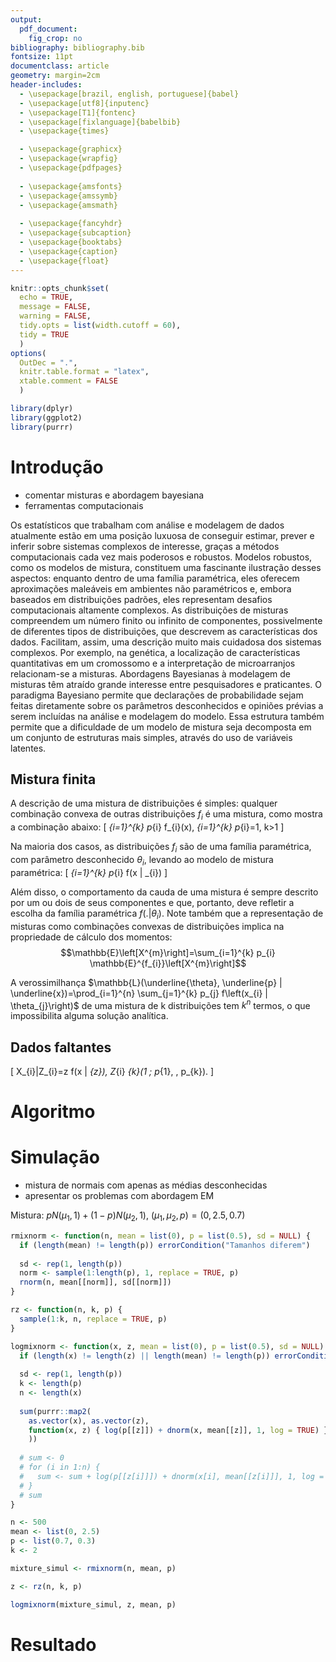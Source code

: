 ```yaml
---
output: 
  pdf_document:
    fig_crop: no
bibliography: bibliography.bib
fontsize: 11pt
documentclass: article
geometry: margin=2cm
header-includes:
  - \usepackage[brazil, english, portuguese]{babel}
  - \usepackage[utf8]{inputenc}
  - \usepackage[T1]{fontenc}
  - \usepackage[fixlanguage]{babelbib}
  - \usepackage{times}

  - \usepackage{graphicx}
  - \usepackage{wrapfig}
  - \usepackage{pdfpages}
  
  - \usepackage{amsfonts}
  - \usepackage{amssymb}
  - \usepackage{amsmath}
  
  - \usepackage{fancyhdr}
  - \usepackage{subcaption}
  - \usepackage{booktabs}
  - \usepackage{caption}
  - \usepackage{float}
---
```


```r
knitr::opts_chunk$set(
  echo = TRUE, 
  message = FALSE,
  warning = FALSE,
  tidy.opts = list(width.cutoff = 60),
  tidy = TRUE
  )
options(
  OutDec = ".", 
  knitr.table.format = "latex", 
  xtable.comment = FALSE
  )
```

```r
library(dplyr)
library(ggplot2)
library(purrr)
```

\begin{titlepage} 

\begin{center} 
{\large Universidade Estadual de Campinas}\\[0.2cm] 
{\large Instituto de Matemática, Estatística e Computação Científica}\\[0.2cm] 
{\large Departamento de Estatística - ME524}\\[4cm]

{\bf \huge Algoritmo EM para mistruras}\\[6cm]

{\large Grupo}\\[0.2cm]
{\large Victor Dalla 206493, Mariana Ferreira 183670}\\[0.2cm]
{\large Prof. Dra. Mariana Motta}\\[6cm]

{\large Campinas}\\[0.2cm]
{\large 2019}
\end{center}

\end{titlepage}


\begin{abstract}
Texto resumo.
\end{abstract}


# Introdução

- comentar misturas e abordagem bayesiana
- ferramentas computacionais

Os estatísticos que trabalham com análise e modelagem de dados atualmente estão em uma posição luxuosa de conseguir estimar, prever e inferir sobre sistemas complexos de interesse, graças a métodos computacionais cada vez mais poderosos e robustos. Modelos robustos, como os modelos de mistura, constituem uma fascinante ilustração desses aspectos: enquanto dentro de uma família paramétrica, eles oferecem aproximações maleáveis em ambientes não paramétricos e, embora baseados em distribuições padrões, eles representam desafios computacionais altamente complexos.\newline
As distribuições de misturas compreendem um número finito ou infinito de componentes, possivelmente de diferentes tipos de distribuições, que descrevem as características dos dados. Facilitam, assim, uma descrição muito mais cuidadosa dos sistemas complexos. Por exemplo, na genética, a localização de características quantitativas em um cromossomo e a interpretação de microarranjos relacionam-se a misturas.\newline
Abordagens Bayesianas à modelagem de misturas têm atraído grande interesse entre pesquisadores e praticantes. O paradigma Bayesiano permite que declarações de probabilidade sejam feitas diretamente sobre os parâmetros desconhecidos e opiniões prévias a serem incluídas na análise e modelagem do modelo. Essa estrutura também permite que a dificuldade de um modelo de mistura seja decomposta em um conjunto de estruturas mais simples, através do uso de variáveis latentes. 

## Mistura finita

A descrição de uma mistura de distribuições é simples: qualquer combinação convexa de outras distribuições $f_i$ é uma mistura, como mostra a combinação abaixo:
\[
\quad \sum_{i=1}^{k} p_{i} f_{i}(x), \quad \sum_{i=1}^{k} p_{i}=1, \quad k>1
\]

Na maioria dos casos, as distribuições $f_i$ são de uma família paramétrica, com parâmetro desconhecido $\theta_i$, levando ao modelo de mistura paramétrica:
\[
\sum_{i=1}^{k} p_{i} f\left(x | \theta_{i}\right)
\]

Além disso, o comportamento da cauda de uma mistura é sempre descrito por um ou dois de seus componentes e que, portanto, deve refletir a escolha da família paramétrica $f\left(.| \theta_{i}\right)$. Note também que a representação de misturas como combinações convexas de distribuições implica na propriedade de cálculo dos momentos: 
$$\mathbb{E}\left[X^{m}\right]=\sum_{i=1}^{k} p_{i} \mathbb{E}^{f_{i}}\left[X^{m}\right]$$

A verossimilhança $\mathbb{L}(\underline{\theta}, \underline{p} | \underline{x})=\prod_{i=1}^{n} \sum_{j=1}^{k} p_{j} f\left(x_{i} | \theta_{j}\right)$ de uma mistura de k distribuições tem $k^n$ termos, o que impossibilita alguma solução analítica.


## Dados faltantes

\[
X_{i}\left|Z_{i}=z \sim f\left(x | \theta_{z}\right), \qquad Z_{i} \sim \mathcal{M}_{k}\left(1 ; p_{1}, \ldots, p_{k}\right)\right.
\]

# Algoritmo


# Simulação

- mistura de normais com apenas as médias desconhecidas
- apresentar os problemas com abordagem EM

Mistura: $p N\left(\mu_{1}, 1\right)+(1-p) N\left(\mu_{2}, 1\right)$, $\left(\mu_{1}, \mu_{2}, p\right)=(0,2.5,0.7)$


```r
rmixnorm <- function(n, mean = list(0), p = list(0.5), sd = NULL) {
  if (length(mean) != length(p)) errorCondition("Tamanhos diferem")
  
  sd <- rep(1, length(p))
  norm <- sample(1:length(p), 1, replace = TRUE, p)
  rnorm(n, mean[[norm]], sd[[norm]])
}

rz <- function(n, k, p) {
  sample(1:k, n, replace = TRUE, p)
}

logmixnorm <- function(x, z, mean = list(0), p = list(0.5), sd = NULL) {
  if (length(x) != length(z) || length(mean) != length(p)) errorCondition("Tamanhos diferem")
  
  sd <- rep(1, length(p))
  k <- length(p)
  n <- length(x)
  
  sum(purrr::map2(
    as.vector(x), as.vector(z),
    function(x, z) { log(p[[z]]) + dnorm(x, mean[[z]], 1, log = TRUE) }
    ))
  
  # sum <- 0
  # for (i in 1:n) {
  #   sum <- sum + log(p[[z[i]]]) + dnorm(x[i], mean[[z[i]]], 1, log = TRUE)
  # }
  # sum
}
```

```r
n <- 500
mean <- list(0, 2.5)
p <- list(0.7, 0.3)
k <- 2

mixture_simul <- rmixnorm(n, mean, p)

z <- rz(n, k, p)

logmixnorm(mixture_simul, z, mean, p)
```




# Resultado



\bibliographystyle{plain}
\bibliography{bibliography}

